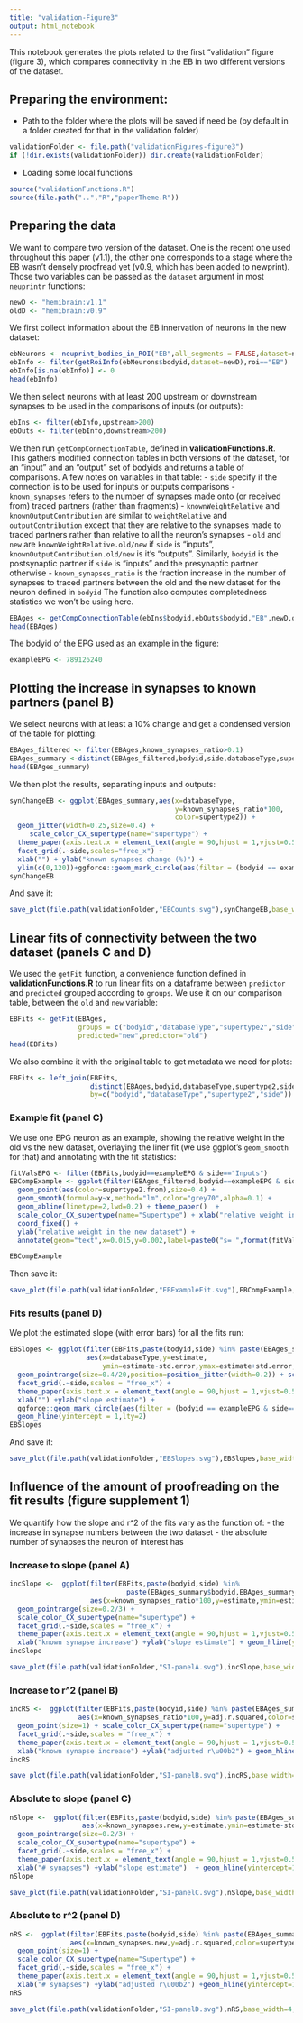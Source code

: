 ```yaml
---
title: "validation-Figure3"
output: html_notebook
---
```


This notebook generates the plots related to the first "validation" figure (figure 3), which compares connectivity in the EB in two different versions of the dataset.

## Preparing the environment:

- Path to the folder where the plots will be saved if need be (by default in a folder created for that in the validation folder)
```r
validationFolder <- file.path("validationFigures-figure3")
if (!dir.exists(validationFolder)) dir.create(validationFolder)
```

- Loading some local functions
```r
source("validationFunctions.R")
source(file.path("..","R","paperTheme.R"))
```

## Preparing the data

We want to compare two version of the dataset. One is the recent one used throughout this paper (v1.1), the other one corresponds to a stage where the EB wasn't densely proofread yet (v0.9, which has been added to newprint). Those two variables can be passed as the `dataset` argument in most `neuprintr` functions:
```r
newD <- "hemibrain:v1.1"
oldD <- "hemibrain:v0.9"
```

We first collect information about the EB innervation of neurons in the new dataset:
```r
ebNeurons <- neuprint_bodies_in_ROI("EB",all_segments = FALSE,dataset=newD)
ebInfo <- filter(getRoiInfo(ebNeurons$bodyid,dataset=newD),roi=="EB")
ebInfo[is.na(ebInfo)] <- 0
head(ebInfo)
```

We then select neurons with at least 200 upstream or downstream synapses to be used in the comparisons of inputs (or outputs):
```r
ebIns <- filter(ebInfo,upstream>200)
ebOuts <- filter(ebInfo,downstream>200)
```

We then run `getCompConnectionTable`, defined in **validationFunctions.R**. This gathers modified connection tables in both versions of the dataset, for an "input" and an "output" set of bodyids and returns a table of comparisons. A few notes on variables in that table:
- `side` specify if the connection is to be used for inputs or outputs comparisons
- `known_synapses` refers to the number of synapses made onto (or received from) traced partners (rather than fragments)
- `knownWeightRelative` and `knownOutputContribution` are similar to `weightRelative` and `outputContribution` except that they are relative to the synapses made to traced partners rather than relative to all the neuron's synapses
- `old` and `new` are `knownWeightRelative.old/new` if `side` is "inputs", `knownOutputContribution.old/new` is it's "outputs". Similarly, `bodyid` is the postsynaptic partner if `side` is "inputs" and the presynaptic partner otherwise 
- `known_synapses_ratio` is the fraction increase in the number of synapses to traced partners between the old and the new dataset for the neuron defined in `bodyid`
The function also computes completedness statistics we won't be using here.
```r
EBAges <- getCompConnectionTable(ebIns$bodyid,ebOuts$bodyid,"EB",newD,oldD)
head(EBAges)
```

The bodyid of the EPG used as an example in the figure:
```r
exampleEPG <- 789126240
```

## Plotting the increase in synapses to known partners (panel B)
We select neurons with at least a 10% change and get a condensed version of the table for plotting:
```r
EBAges_filtered <- filter(EBAges,known_synapses_ratio>0.1)
EBAges_summary <-distinct(EBAges_filtered,bodyid,side,databaseType,supertype2,known_synapses_ratio) 
head(EBAges_summary)
```

We then plot the results, separating inputs and outputs:
```r
synChangeEB <- ggplot(EBAges_summary,aes(x=databaseType,
                                         y=known_synapses_ratio*100,
                                         color=supertype2)) +
  geom_jitter(width=0.25,size=0.4) + 
     scale_color_CX_supertype(name="supertype") +
  theme_paper(axis.text.x = element_text(angle = 90,hjust = 1,vjust=0.5),strip.background.x = element_rect(color="black")) + 
  facet_grid(.~side,scales="free_x") + 
  xlab("") + ylab("known synapses change (%)") +
  ylim(c(0,120))+ggforce::geom_mark_circle(aes(filter = (bodyid == exampleEPG & side=="inputs")),color="black",expand=0.03)
synChangeEB
```
And save it:
```r
save_plot(file.path(validationFolder,"EBCounts.svg"),synChangeEB,base_width=6.5,base_height=2.25)
```

## Linear fits of connectivity between the two dataset (panels C and D)
We used the `getFit` function, a convenience function defined in **validationFunctions.R** to run linear fits on a dataframe between `predictor` and `predicted` grouped according to `groups`. We use it on our comparison table, between the `old` and `new` variable:
```r
EBFits <- getFit(EBAges,
                 groups = c("bodyid","databaseType","supertype2","side"),
                 predicted="new",predictor="old")
head(EBFits)
```
We also combine it with the original table to get metadata we need for plots:
```r
EBFits <- left_join(EBFits,
                    distinct(EBAges,bodyid,databaseType,supertype2,side,known_synapses_ratio,known_synapses.old,known_synapses.new),
                    by=c("bodyid","databaseType","supertype2","side"))
```

### Example fit (panel C)
We use one EPG neuron as an example, showing the relative weight in the old vs the new dataset, overlaying the liner fit (we use ggplot's `geom_smooth` for that) and annotating with the fit statistics:
```r
fitValsEPG <- filter(EBFits,bodyid==exampleEPG & side=="Inputs")
EBCompExample <- ggplot(filter(EBAges_filtered,bodyid==exampleEPG & side=="inputs"),aes(x=old,y=new)) +
  geom_point(aes(color=supertype2.from),size=0.4) + 
  geom_smooth(formula=y~x,method="lm",color="grey70",alpha=0.1) + 
  geom_abline(linetype=2,lwd=0.2) + theme_paper()  +
  scale_color_CX_supertype(name="Supertype") + xlab("relative weight in the old dataset") +
  coord_fixed() +
  ylab("relative weight in the new dataset") + 
  annotate(geom="text",x=0.015,y=0.002,label=paste0("s= ",format(fitValsEPG$estimate,digits = 3),"\n r\u00b2= ",format(fitValsEPG$adj.r.squared,digits=3)))

EBCompExample
```
Then save it:
```r
save_plot(file.path(validationFolder,"EBExampleFit.svg"),EBCompExample,base_width=3,base_height=3)
```

### Fits results (panel D)
We plot the estimated slope (with error bars) for all the fits run:
```r
EBSlopes <- ggplot(filter(EBFits,paste(bodyid,side) %in% paste(EBAges_summary$bodyid,EBAges_summary$side)),
                   aes(x=databaseType,y=estimate,
                       ymin=estimate-std.error,ymax=estimate+std.error,color=supertype2)) +
  geom_pointrange(size=0.4/20,position=position_jitter(width=0.2)) + scale_color_CX_supertype(name="supertype") +
  facet_grid(.~side,scales = "free_x") + 
  theme_paper(axis.text.x = element_text(angle = 90,hjust = 1,vjust=0.5),strip.background.x = element_rect(color="black")) +
  xlab("") +ylab("slope estimate") + 
  ggforce::geom_mark_circle(aes(filter = (bodyid == exampleEPG & side=="inputs")),color="black",expand=0.03) + 
  geom_hline(yintercept = 1,lty=2)
EBSlopes
```

And save it:
```r
save_plot(file.path(validationFolder,"EBSlopes.svg"),EBSlopes,base_width=6.5,base_height=2.25)
```

##  Influence of the amount of proofreading on the fit results (figure supplement 1)
We quantify how the slope and r^2 of the fits vary as the function of:
- the increase in synapse numbers between the two dataset 
- the absolute number of synapses the neuron of interest has

### Increase to slope (panel A)
```r
incSlope <-  ggplot(filter(EBFits,paste(bodyid,side) %in% 
                             paste(EBAges_summary$bodyid,EBAges_summary$side)),
                    aes(x=known_synapses_ratio*100,y=estimate,ymin=estimate-std.error,ymax=estimate+std.error,color=supertype2)) + 
  geom_pointrange(size=0.2/3) +
  scale_color_CX_supertype(name="supertype") + 
  facet_grid(.~side,scales = "free_x") + 
  theme_paper(axis.text.x = element_text(angle = 90,hjust = 1,vjust=0.5),strip.background.x = element_rect(color="black")) +
  xlab("known synapse increase") +ylab("slope estimate") + geom_hline(yintercept=1,lty=2)
incSlope
```
```r
save_plot(file.path(validationFolder,"SI-panelA.svg"),incSlope,base_width=4,base_height=2)
```

### Increase to r^2 (panel B)

```r
incRS <-  ggplot(filter(EBFits,paste(bodyid,side) %in% paste(EBAges_summary$bodyid,EBAges_summary$side)),
                 aes(x=known_synapses_ratio*100,y=adj.r.squared,color=supertype2)) + 
  geom_point(size=1) + scale_color_CX_supertype(name="supertype") + 
  facet_grid(.~side,scales = "free_x") +
  theme_paper(axis.text.x = element_text(angle = 90,hjust = 1,vjust=0.5),strip.background.x = element_rect(color="black")) +
  xlab("known synapse increase") +ylab("adjusted r\u00b2") + geom_hline(yintercept=1,lty=2)
incRS
```

```r
save_plot(file.path(validationFolder,"SI-panelB.svg"),incRS,base_width=4,base_height=2)
```

### Absolute to slope (panel C)
```r
nSlope <-  ggplot(filter(EBFits,paste(bodyid,side) %in% paste(EBAges_summary$bodyid,EBAges_summary$side)),
                  aes(x=known_synapses.new,y=estimate,ymin=estimate-std.error,ymax=estimate+std.error,color=supertype2)) + 
  geom_pointrange(size=0.2/3) + 
  scale_color_CX_supertype(name="supertype") + 
  facet_grid(.~side,scales = "free_x") + 
  theme_paper(axis.text.x = element_text(angle = 90,hjust = 1,vjust=0.5),strip.background.x = element_rect(color="black")) +
  xlab("# synapses") +ylab("slope estimate")  + geom_hline(yintercept=1,lty=2)
nSlope
```
```r
save_plot(file.path(validationFolder,"SI-panelC.svg"),nSlope,base_width=4,base_height=2)
```

### Absolute to r^2 (panel D)

```r
nRS <-  ggplot(filter(EBFits,paste(bodyid,side) %in% paste(EBAges_summary$bodyid,EBAges_summary$side)),
               aes(x=known_synapses.new,y=adj.r.squared,color=supertype2)) + 
  geom_point(size=1) + 
  scale_color_CX_supertype(name="Supertype") + 
  facet_grid(.~side,scales = "free_x") + 
  theme_paper(axis.text.x = element_text(angle = 90,hjust = 1,vjust=0.5),strip.background.x = element_rect(color="black")) +
  xlab("# synapses") +ylab("adjusted r\u00b2") +geom_hline(yintercept=1,lty=2)
nRS
```
```r
save_plot(file.path(validationFolder,"SI-panelD.svg"),nRS,base_width=4,base_height=2)
```

